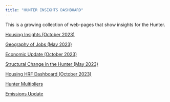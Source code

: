 ```yaml
---
title: "HUNTER INSIGHTS DASHBOARD"
---
```


This is a growing collection of web-pages that show insights for the Hunter.

[Housing Insights (October 2023)](healthyhousing.html)

[Geography of Jobs (May 2023)](GeogOfJobs.html)

[Economic Update (October 2023)](EconUpdate.html)

[Structural Change in the Hunter (May 2023)](long_term.html)

[Housing HRF Dashboard (October 2023)](housing.html)

[Hunter Multipliers ](multipliers.html)

[Emissions Update ](emissions.html)
